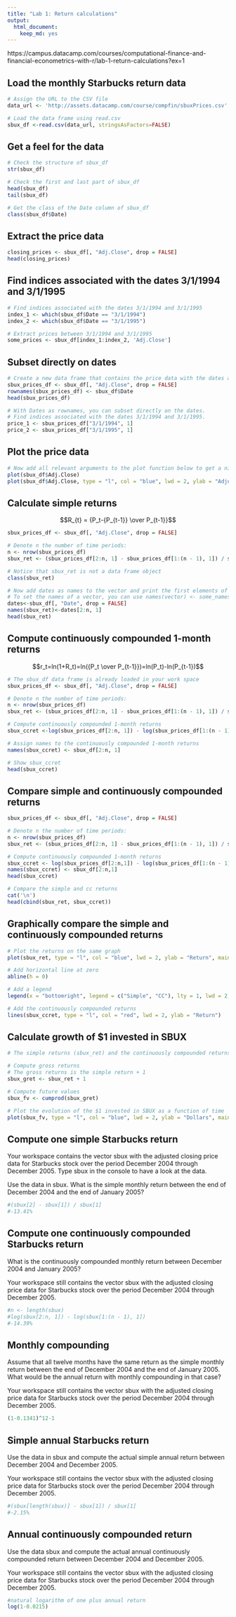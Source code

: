 ```yaml
---
title: "Lab 1: Return calculations"
output: 
  html_document: 
    keep_md: yes
---
```


https://campus.datacamp.com/courses/computational-finance-and-financial-econometrics-with-r/lab-1-return-calculations?ex=1

## Load the monthly Starbucks return data

```r
# Assign the URL to the CSV file
data_url <- 'http://assets.datacamp.com/course/compfin/sbuxPrices.csv'

# Load the data frame using read.csv
sbux_df <-read.csv(data_url, stringsAsFactors=FALSE)
```

## Get a feel for the data

```r
# Check the structure of sbux_df
str(sbux_df)

# Check the first and last part of sbux_df
head(sbux_df)
tail(sbux_df)

# Get the class of the Date column of sbux_df
class(sbux_df$Date)
```

## Extract the price data

```r
closing_prices <- sbux_df[, "Adj.Close", drop = FALSE]
head(closing_prices)
```

## Find indices associated with the dates 3/1/1994 and 3/1/1995

```r
# Find indices associated with the dates 3/1/1994 and 3/1/1995
index_1 <- which(sbux_df$Date == "3/1/1994")
index_2 <- which(sbux_df$Date == "3/1/1995")

# Extract prices between 3/1/1994 and 3/1/1995
some_prices <- sbux_df[index_1:index_2, 'Adj.Close']
```

## Subset directly on dates

```r
# Create a new data frame that contains the price data with the dates as the row names
sbux_prices_df <- sbux_df[, "Adj.Close", drop = FALSE]
rownames(sbux_prices_df) <- sbux_df$Date
head(sbux_prices_df)

# With Dates as rownames, you can subset directly on the dates.
# Find indices associated with the dates 3/1/1994 and 3/1/1995.
price_1 <- sbux_prices_df["3/1/1994", 1]
price_2 <- sbux_prices_df["3/1/1995", 1]
```

## Plot the price data

```r
# Now add all relevant arguments to the plot function below to get a nicer plot
plot(sbux_df$Adj.Close)
plot(sbux_df$Adj.Close, type = "l", col = "blue", lwd = 2, ylab = "Adjusted close",main = "Monthly closing price of SBUX" )
```

## Calculate simple returns

$$R_{t} = {P_t-{P_{t-1}} \over P_{t-1}}$$

```r
sbux_prices_df <- sbux_df[, "Adj.Close", drop = FALSE]

# Denote n the number of time periods:
n <- nrow(sbux_prices_df)
sbux_ret <- (sbux_prices_df[2:n, 1] - sbux_prices_df[1:(n - 1), 1]) / sbux_prices_df[1:(n - 1), 1]

# Notice that sbux_ret is not a data frame object
class(sbux_ret)

# Now add dates as names to the vector and print the first elements of sbux_ret to the console to check
# To set the names of a vector, you can use names(vector) <- some_names.
dates<-sbux_df[, "Date", drop = FALSE]
names(sbux_ret)<-dates[2:n, 1]
head(sbux_ret)
```

## Compute continuously compounded 1-month returns

$$r_t=ln(1+R_t)=ln({P_t \over P_{t-1}})=ln(P_t)-ln(P_{t-1})$$

```r
# The sbux_df data frame is already loaded in your work space
sbux_prices_df <- sbux_df[, "Adj.Close", drop = FALSE]

# Denote n the number of time periods:
n <- nrow(sbux_prices_df)
sbux_ret <- (sbux_prices_df[2:n, 1] - sbux_prices_df[1:(n - 1), 1]) / sbux_prices_df[1:(n - 1), 1]

# Compute continuously compounded 1-month returns
sbux_ccret <-log(sbux_prices_df[2:n, 1]) - log(sbux_prices_df[1:(n - 1), 1])

# Assign names to the continuously compounded 1-month returns
names(sbux_ccret) <- sbux_df[2:n, 1]

# Show sbux_ccret
head(sbux_ccret)
```

## Compare simple and continuously compounded returns

```r
sbux_prices_df <- sbux_df[, "Adj.Close", drop = FALSE]

# Denote n the number of time periods:
n <- nrow(sbux_prices_df)
sbux_ret <- (sbux_prices_df[2:n, 1] - sbux_prices_df[1:(n - 1), 1]) / sbux_prices_df[1:(n - 1), 1]

# Compute continuously compounded 1-month returns
sbux_ccret <- log(sbux_prices_df[2:n,1]) - log(sbux_prices_df[1:(n - 1),1])
names(sbux_ccret) <- sbux_df[2:n,1]
head(sbux_ccret)

# Compare the simple and cc returns
cat('\n')
head(cbind(sbux_ret, sbux_ccret))
```

## Graphically compare the simple and continuously compounded returns

```r
# Plot the returns on the same graph
plot(sbux_ret, type = "l", col = "blue", lwd = 2, ylab = "Return", main = "Monthly Returns on SBUX")

# Add horizontal line at zero
abline(h = 0)

# Add a legend
legend(x = "bottomright", legend = c("Simple", "CC"), lty = 1, lwd = 2, col = c("blue", "red"))

# Add the continuously compounded returns
lines(sbux_ccret, type = "l", col = "red", lwd = 2, ylab = "Return")
```

## Calculate growth of $1 invested in SBUX

```r
# The simple returns (sbux_ret) and the continuously compounded returns (sbux_ccret) have been preloaded in your workspace

# Compute gross returns
# The gross returns is the simple return + 1
sbux_gret <- sbux_ret + 1

# Compute future values
sbux_fv <- cumprod(sbux_gret)

# Plot the evolution of the $1 invested in SBUX as a function of time
plot(sbux_fv, type = "l", col = "blue", lwd = 2, ylab = "Dollars", main = "FV of $1 invested in SBUX")
```

## Compute one simple Starbucks return

Your workspace contains the vector sbux with the adjusted closing price data for Starbucks stock over the period December 2004 through December 2005. Type sbux in the console to have a look at the data.

Use the data in sbux. What is the simple monthly return between the end of December 2004 and the end of January 2005?

```r
#(sbux[2] - sbux[1]) / sbux[1]
#-13.41%
```

## Compute one continuously compounded Starbucks return

What is the continuously compounded monthly return between December 2004 and January 2005?

Your workspace still contains the vector sbux with the adjusted closing price data for Starbucks stock over the period December 2004 through December 2005.

```r
#n <- length(sbux)
#log(sbux[2:n, 1]) - log(sbux[1:(n - 1), 1])
#-14.39%
```

## Monthly compounding

Assume that all twelve months have the same return as the simple monthly return between the end of December 2004 and the end of January 2005. What would be the annual return with monthly compounding in that case?

Your workspace still contains the vector sbux with the adjusted closing price data for Starbucks stock over the period December 2004 through December 2005.

```r
(1-0.1341)^12-1
```

## Simple annual Starbucks return

Use the data in sbux and compute the actual simple annual return between December 2004 and December 2005.

Your workspace still contains the vector sbux with the adjusted closing price data for Starbucks stock over the period December 2004 through December 2005.

```r
#(sbux[length(sbux)] - sbux[1]) / sbux[1]
#-2.15%
```

## Annual continuously compounded return

Use the data sbux and compute the actual annual continuously compounded return between December 2004 and December 2005.

Your workspace still contains the vector sbux with the adjusted closing price data for Starbucks stock over the period December 2004 through December 2005.

```r
#natural logarithm of one plus annual return
log(1-0.0215)
```
